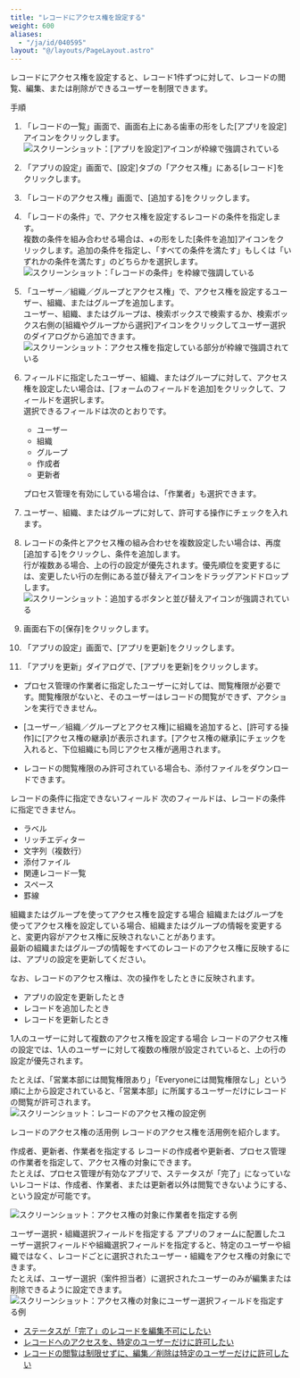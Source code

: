 ```yaml
---
title: "レコードにアクセス権を設定する"
weight: 600
aliases:
  - "/ja/id/040595"
layout: "@/layouts/PageLayout.astro"
---
```




レコードにアクセス権を設定すると、レコード1件ずつに対して、レコードの閲覧、編集、または削除ができるユーザーを制限できます。

<Heading id="rights_record_rights_10">手順</Heading>
1. 「レコードの一覧」画面で、画面右上にある歯車の形をした[アプリを設定]アイコンをクリックします。  
   <Img src="/k/kintone/img/settings_new_icon.png" alt="スクリーンショット：[アプリを設定]アイコンが枠線で強調されている" />

1. 「アプリの設定」画面で、[設定]タブの「アクセス権」にある[レコード]をクリックします。

1. 「レコードのアクセス権」画面で、[追加する]をクリックします。

1. 「レコードの条件」で、アクセス権を設定するレコードの条件を指定します。  
  複数の条件を組み合わせる場合は、+の形をした[条件を追加]アイコンをクリックします。追加の条件を指定し、「すべての条件を満たす」もしくは「いずれかの条件を満たす」のどちらかを選択します。
   <Img src="/k/kintone/img-ja/record_rights_02.png" alt="スクリーンショット：「レコードの条件」を枠線で強調している" />

1. 「ユーザー／組織／グループとアクセス権」で、アクセス権を設定するユーザー、組織、またはグループを追加します。  
  ユーザー、組織、またはグループは、検索ボックスで検索するか、検索ボックス右側の[組織やグループから選択]アイコンをクリックしてユーザー選択のダイアログから追加できます。  
   <Img src="/k/kintone/img-ja/record_rights_03.png" alt="スクリーンショット：アクセス権を指定している部分が枠線で強調されている" />

1. フィールドに指定したユーザー、組織、またはグループに対して、アクセス権を設定したい場合は、[フォームのフィールドを追加]をクリックして、フィールドを選択します。  
   選択できるフィールドは次のとおりです。
   * ユーザー
   * 組織
   * グループ
   * 作成者
   * 更新者

   プロセス管理を有効にしている場合は、「作業者」も選択できます。

1. ユーザー、組織、またはグループに対して、許可する操作にチェックを入れます。

1. レコードの条件とアクセス権の組み合わせを複数設定したい場合は、再度[追加する]をクリックし、条件を追加します。  
  行が複数ある場合、上の行の設定が優先されます。優先順位を変更するには、変更したい行の左側にある並び替えアイコンをドラッグアンドドロップします。  
   <Img src="/k/kintone/img-ja/record_rights_07.png" alt="スクリーンショット：追加するボタンと並び替えアイコンが強調されている" />

1. 画面右下の[保存]をクリックします。

1. 「アプリの設定」画面で、[アプリを更新]をクリックします。

1. 「アプリを更新」ダイアログで、[アプリを更新]をクリックします。

<Note>


* プロセス管理の作業者に指定したユーザーに対しては、閲覧権限が必要です。閲覧権限がないと、そのユーザーはレコードの閲覧ができず、アクションを実行できません。

* [ユーザー／組織／グループとアクセス権]に組織を追加すると、[許可する操作]に[アクセス権の継承]が表示されます。[アクセス権の継承]にチェックを入れると、下位組織にも同じアクセス権が適用されます。

* レコードの閲覧権限のみ許可されている場合も、添付ファイルをダウンロードできます。


</Note>

<Heading id="rights_record_rights_20">レコードの条件に指定できないフィールド</Heading>
次のフィールドは、レコードの条件に指定できません。

* ラベル
* リッチエディター
* 文字列（複数行）
* 添付ファイル
* 関連レコード一覧
* スペース
* 罫線

<Heading id="rights_record_rights_30">組織またはグループを使ってアクセス権を設定する場合</Heading>
組織またはグループを使ってアクセス権を設定している場合、組織またはグループの情報を変更すると、変更内容がアクセス権に反映されないことがあります。  
最新の組織またはグループの情報をすべてのレコードのアクセス権に反映するには、アプリの設定を更新してください。

なお、レコードのアクセス権は、次の操作をしたときに反映されます。

* アプリの設定を更新したとき
* レコードを追加したとき
* レコードを更新したとき

<Heading id="rights_record_rights_50">1人のユーザーに対して複数のアクセス権を設定する場合</Heading>
レコードのアクセス権の設定では、1人のユーザーに対して複数の権限が設定されていると、上の行の設定が優先されます。

たとえば、「営業本部には閲覧権限あり」「Everyoneには閲覧権限なし」という順に上から設定されていると、「営業本部」に所属するユーザーだけにレコードの閲覧が許可されます。
<Img src="/k/kintone/img-ja/record_rights_08.png" alt="スクリーンショット：レコードのアクセス権の設定例" />

<Heading id="rights_record_rights_60">レコードのアクセス権の活用例</Heading>
レコードのアクセス権を活用例を紹介します。

<Heading level={3} id="rights_record_rights_6010">作成者、更新者、作業者を指定する</Heading>
レコードの作成者や更新者、プロセス管理の作業者を指定して、アクセス権の対象にできます。  
たとえば、プロセス管理が有効なアプリで、ステータスが「完了」になっていないレコードは、作成者、作業者、または更新者以外は閲覧できないようにする、という設定が可能です。

<Img src="/k/kintone/img-ja/record_rights_06.png" alt="スクリーンショット：アクセス権の対象に作業者を指定する例" />

<Heading level={3} id="rights_record_rights_6020">ユーザー選択・組織選択フィールドを指定する</Heading>
アプリのフォームに配置したユーザー選択フィールドや組織選択フィールドを指定すると、特定のユーザーや組織ではなく、レコードごとに選択されたユーザー・組織をアクセス権の対象にできます。  
たとえば、ユーザー選択（案件担当者）に選択されたユーザーのみが編集または削除できるように設定できます。
<Img src="/k/kintone/img-ja/record_rights_05.png" alt="スクリーンショット：アクセス権の対象にユーザー選択フィールドを指定する例" />

<Reference>

* [ステータスが「完了」のレコードを編集不可にしたい](/k/ja/id/040596.html)  
* [レコードへのアクセスを、特定のユーザーだけに許可したい](/k/ja/id/040597.html)  
* [レコードの閲覧は制限せずに、編集／削除は特定のユーザーだけに許可したい](/k/ja/id/040598.html)


</Reference>

